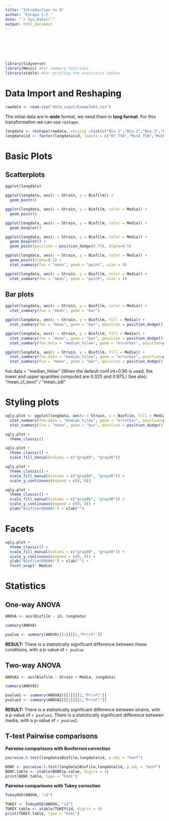 ```yaml
---
title: "Introduction to R"
author: "Escapa I.F."
date: "`r Sys.Date()`"
output: html_document
---
```

<br></br> 
<br></br> 

```r
library(tidyverse)
library(Hmisc) #For summary functions
library(xtable) #For printing the statistics tables
```

# Data Import and Reshaping

```r
rawdata <- read.csv("data_input/Example01.csv")
```

The initial data are in **wide** format, we need them in **long format**. For this transformation we can use `reshape`:
```r
longdata <- reshape(rawdata, varying =list(c("Bio.1","Bio.2","Bio.3","Bio.4")), v.names = "Biofilm", timevar = "Experiment", direction = "long")
longdata$id <- factor(longdata$id, labels = c("WT_TSB","MutA_TSB","MutB_TSB","MutAB_TSB","WT_CDM","MutA_CDM","MutB_CDM","MutAB_CDM"))
```

# Basic Plots

## Scatterplots

```r
ggplot(longdata) 
```
```r
ggplot(longdata, aes(x = Strain, y = Biofilm)) +
  geom_point()
```
```r
ggplot(longdata, aes(x = Strain, y = Biofilm, color = Media)) +
  geom_point()
```
```r
ggplot(longdata, aes(x = Strain, y = Biofilm, color = Media)) +
  geom_boxplot() 
```
```r
ggplot(longdata, aes(x = Strain, y = Biofilm, color = Media)) +
  geom_boxplot() +
  geom_point(position = position_dodge(0.75), alpha=0.5)
```
```r
ggplot(longdata, aes(x = Strain, y = Biofilm, color = Media)) +
  geom_point(alpha=0.5) +
  stat_summary(fun = "mean", geom = "point", size = 4)
```
```r
ggplot(longdata, aes(x = Strain, y = Biofilm, color = Media)) +
  stat_summary(fun = "mean", geom = "point", size = 4)
```

## Bar plots

```r
ggplot(longdata, aes(x = Strain, y = Biofilm, color = Media)) +
  stat_summary(fun = "mean", geom = "bar")
```
```r
ggplot(longdata, aes(x = Strain, y = Biofilm, fill = Media)) +
  stat_summary(fun = "mean", geom = "bar", position = position_dodge())
```
```r
ggplot(longdata, aes(x = Strain, y = Biofilm, fill = Media)) +
  stat_summary(fun = "mean", geom = "bar", position = position_dodge()) +
  stat_summary(fun.data = "median_hilow", geom = "errorbar", position=position_dodge(.9)) 
```
```r
ggplot(longdata, aes(x = Strain, y = Biofilm, fill = Media)) +
  stat_summary(fun.data = "median_hilow", geom = "errorbar", position=position_dodge(.9), width = 0.2) +
  stat_summary(fun = "mean", geom = "bar", position = position_dodge()) 
```

fun.data = "median_hilow" (When the default conf.int=0.95 is used, the lower and upper quantiles computed are 0.025 and 0.975.) 
See also: "mean_cl_boot" / "mean_sdl"

# Styling plots

```r
ugly.plot <- ggplot(longdata, aes(x = Strain, y = Biofilm, fill = Media)) +
  stat_summary(fun.data = "median_hilow", geom = "errorbar", position=position_dodge(.9), width = 0.2) +
  stat_summary(fun = "mean", geom = "bar", position = position_dodge()) 
```

```r
ugly.plot +
  theme_classic()
```
```r
ugly.plot +
  theme_classic() +
  scale_fill_manual(values = c("gray80", "gray40")) 
```
```r
ugly.plot +
  theme_classic() +
  scale_fill_manual(values = c("gray80", "gray40")) +
  scale_y_continuous(expand = c(0, 0)) 
```
```r
ugly.plot +
  theme_classic() +
  scale_fill_manual(values = c("gray80", "gray40")) +
  scale_y_continuous(expand = c(0, 0)) +
  ylab("Biofilm(OD600)") + xlab("")
```

# Facets

```r
ugly.plot +
  theme_classic() +
  scale_fill_manual(values = c("gray80", "gray40")) +
  scale_y_continuous(expand = c(0, 0)) +
  ylab("Biofilm(OD600)") + xlab("") +
  facet_wrap(~ Media)
```

# Statistics

## One-way ANOVA

```r
ANOVA <- aov(Biofilm ~ id, longdata)
```

```r
summary(ANOVA)
```

```r
pvalue <- summary(ANOVA)[[1]][[1,"Pr(>F)"]]
```
**RESULT:** There is a statistically significant difference between these conditions, with a p-value of `r pvalue`

## Two-way ANOVA

```r
ANOVA2 <- aov(Biofilm ~ Strain + Media, longdata)
```

```r
summary(ANOVA2)
```

```r
pvalue1 <- summary(ANOVA2)[[1]][[1,"Pr(>F)"]]
pvalue2 <- summary(ANOVA2)[[1]][[2,"Pr(>F)"]]
```
**RESULT:** 
There is a statistically significant difference between strains, with a p-value of `r pvalue1`. 
There is a statistically significant difference between media, with a p-value of `r pvalue2`. 

## T-test Pairwise comparisons

**Pairwise comparisons with Bonferroni correction**
```r
pairwise.t.test(longdata$Biofilm,longdata$id, p.adj = "bonf")
```

```r
BONF <- pairwise.t.test(longdata$Biofilm,longdata$id, p.adj = "bonf")
BONF.table <- xtable(BONF$p.value, digits = 4)
print(BONF.table, type = "html")
```

**Pairwise comparisons with Tukey correction**
```r
TukeyHSD(ANOVA, "id")
```

```r
TUKEY <- TukeyHSD(ANOVA, "id")
TUKEY.table <- xtable(TUKEY$id, digits = 4)
print(TUKEY.table, type = "html")
```


